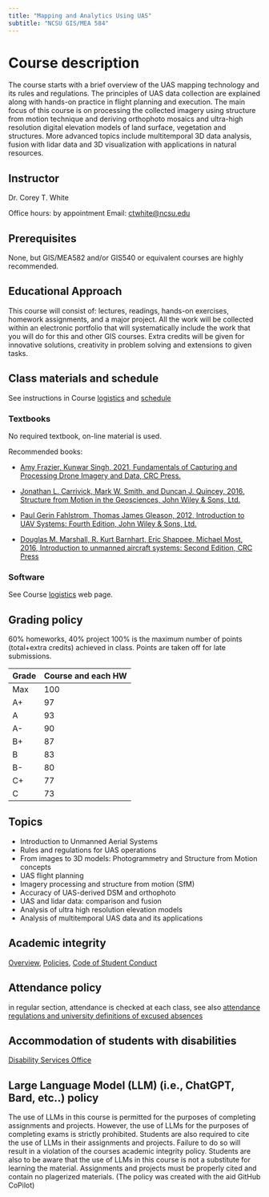 ```yaml
---
title: "Mapping and Analytics Using UAS"
subtitle: "NCSU GIS/MEA 584"
---
```


# Course description

The course starts with a brief overview of the UAS mapping technology and its rules and regulations. The principles of UAS data collection are explained along with hands-on practice in flight planning and execution. The main focus of this course is on processing the collected imagery using structure from motion technique and deriving orthophoto mosaics and ultra-high resolution digital elevation models of land surface, vegetation and structures. More advanced topics include multitemporal 3D data analysis, fusion with lidar data and 3D visualization with applications in natural resources. 

## Instructor

Dr. Corey T. White

Office hours: 	by appointment
Email: 	[ctwhite@ncsu.edu](ctwhite@ncsu.edu)

## Prerequisites

 None, but GIS/MEA582 and/or GIS540 or equivalent courses are highly recommended. 

## Educational Approach

 This course will consist of: lectures, readings, hands-on exercises, homework assignments, and a major project. All the work will be collected within an electronic portfolio that will systematically include the work that you will do for this and other GIS courses. Extra credits will be given for innovative solutions, creativity in problem solving and extensions to given tasks. 

## Class materials and schedule

See instructions in Course [logistics](/course/logistics.qmd) and [schedule](/course/schedule.qmd)

### Textbooks

No required textbook, on-line material is used.

Recommended books:

* [Amy Frazier, Kunwar Singh, 2021, Fundamentals of Capturing and Processing Drone Imagery and Data, CRC Press.](https://www.taylorfrancis.com/books/edit/10.1201/9780429283239/fundamentals-capturing-processing-drone-imagery-data-amy-frazier-kunwar-singh)

* [Jonathan L. Carrivick, Mark W. Smith, and Duncan J. Quincey, 2016, Structure from Motion in the Geosciences, John Wiley & Sons, Ltd.](https://www.wiley.com/go/carrivick/structuremotiongeosciences)

* [Paul Gerin Fahlstrom, Thomas James Gleason, 2012, Introduction to UAV Systems: Fourth Edition, John Wiley & Sons, Ltd.](https://onlinelibrary.wiley.com/book/10.1002/9781118396780)
    
* [Douglas M. Marshall, R. Kurt Barnhart, Eric Shappee, Michael Most, 2016, Introduction to unmanned aircraft systems: Second Edition, CRC Press](https://catalog.lib.ncsu.edu/record/NCSU3721828) 

### Software

See Course [logistics](course/logistics.qmd) web page.

## Grading policy

60% homeworks, 40% project
100% is the maximum number of points (total+extra credits) achieved in class. Points are taken off for late submissions.

| Grade | Course and each HW |
|-------|--------------------|
| Max   | 100                |
| A+    | 97                 |
| A     | 93                 |
| A-    | 90                 |
| B+    | 87                 |
| B     | 83                 |
| B-    | 80                 |
| C+    | 77                 |
| C     | 73                 |

## Topics

* Introduction to Unmanned Aerial Systems
* Rules and regulations for UAS operations
* From images to 3D models: Photogrammetry and Structure from Motion concepts
* UAS flight planning
* Imagery processing and structure from motion (SfM)
* Accuracy of UAS-derived DSM and orthophoto
* UAS and lidar data: comparison and fusion
* Analysis of ultra high resolution elevation models
* Analysis of multitemporal UAS data and its applications

## Academic integrity

[Overview](https://studentconduct.dasa.ncsu.edu/), [Policies](https://policies.ncsu.edu/), [Code of Student Conduct](https://policies.ncsu.edu/policy/pol-11-35-01/) 

## Attendance policy

in regular section, attendance is checked at each class, see also [attendance regulations and university definitions of excused absences](https://policies.ncsu.edu/regulation/reg-02-20-03)

## Accommodation of students with disabilities

[Disability Services Office](https://dso.dasa.ncsu.edu/)

## Large Language Model (LLM) (i.e., ChatGPT, Bard, etc..) policy

The use of LLMs in this course is permitted for the purposes of completing assignments and projects. However, the use of LLMs for the purposes of completing exams is strictly prohibited. Students are also required to cite the use of LLMs in their assignments and projects. Failure to do so will result in a violation of the courses academic integrity policy. Students are also to be aware that the use of LLMs in this course is not a substitute for learning the material. Assignments and projects must be properly cited and contain no plagerized materials. (The policy was created with the aid GitHub CoPilot)